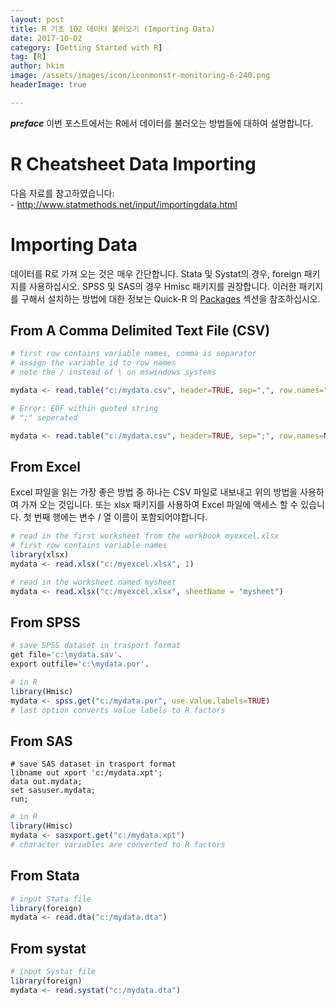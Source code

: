 ```yaml
---
layout: post  
title: R 기초 102 데이터 불러오기 (Importing Data)  
date: 2017-10-02  
category: [Getting Started with R]  
tag: [R]  
author: hkim  
image: /assets/images/icon/iconmonstr-monitoring-6-240.png
headerImage: true

---
```


***preface*** 이번 포스트에서는 R에서 데이터를 불러오는 방법들에 대하여 설명합니다.

# R Cheatsheet Data Importing

다음 자료를 참고하였습니다:  
- [http://www.statmethods.net/input/importingdata.html](http://www.statmethods.net/input/importingdata.html)

# Importing Data

데이터를 R로 가져 오는 것은 매우 간단합니다. Stata 및 Systat의 경우, foreign 패키지를 사용하십시오. SPSS 및 SAS의 경우 Hmisc 패키지를 권장합니다. 이러한 패키지를 구해서 설치하는 방법에 대한 정보는 Quick-R 의 [Packages](http://www.statmethods.net/interface/packages.html) 섹션을 참조하십시오.

## From A Comma Delimited Text File (CSV)

```r
# first row contains variable names, comma is separator
# assign the variable id to row names
# note the / instead of \ on mswindows systems

mydata <- read.table("c:/mydata.csv", header=TRUE, sep=",", row.names="id")

# Error: EOF within quoted string
# ";" seperated

mydata <- read.table("c:/mydata.csv", header=TRUE, sep=";", row.names=NULL, quote="", stringsAsFactors=FALSE, nrows=1000)
```

## From Excel

Excel 파일을 읽는 가장 좋은 방법 중 하나는 CSV 파일로 내보내고 위의 방법을 사용하여 가져 오는 것입니다. 또는 xlsx 패키지를 사용하여 Excel 파일에 액세스 할 수 있습니다. 첫 번째 행에는 변수 / 열 이름이 포함되어야합니다.

```r
# read in the first worksheet from the workbook myexcel.xlsx
# first row contains variable names
library(xlsx)
mydata <- read.xlsx("c:/myexcel.xlsx", 1)

# read in the worksheet named mysheet
mydata <- read.xlsx("c:/myexcel.xlsx", sheetName = "mysheet")
```


## From SPSS

```r
# save SPSS dataset in trasport format
get file='c:\mydata.sav'.
export outfile='c:\mydata.por'.

# in R
library(Hmisc)
mydata <- spss.get("c:/mydata.por", use.value.labels=TRUE)
# last option converts value labels to R factors
```

## From SAS

```SAS
# save SAS dataset in trasport format
libname out xport 'c:/mydata.xpt';
data out.mydata;
set sasuser.mydata;
run;
```

```r
# in R
library(Hmisc)
mydata <- sasxport.get("c:/mydata.xpt")
# character variables are converted to R factors
```

## From Stata

```r
# input Stata file
library(foreign)
mydata <- read.dta("c:/mydata.dta")
```

## From systat

```r
# input Systat file
library(foreign)
mydata <- read.systat("c:/mydata.dta")
```
